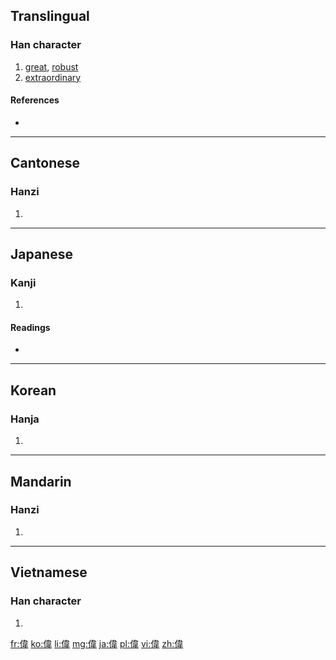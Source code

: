 {{also|伟}}
==Translingual==

===Han character===
{{Han char|rn=9|rad=人|as=09|sn=12|four=2425<sub>6</sub>|canj=人木一手 (ODMQ)}}

# [[great]], [[robust]]
# [[extraordinary]]

====References====
* {{Han ref|kx=0110.050|dkj=00837|dj=0234.020|hdz=10198.040|uh=5049|ud=20553|bh=B0B6|bd=45238}}

----

==Cantonese==

===Hanzi===
{{yue-hanzi|jyut=|y=wai5|sim=伟}}

# {{defn|Cantonese}}

----

==Japanese==

===Kanji===
{{ja-kanji|grade=c|rs=人09}}

# {{defn|Japanese}}

====Readings====
* {{ja-readings|on=[[い]] (i)|kun=[[えらい]] (erai)}}

----

==Korean==

===Hanja===
{{ko-hanja|hangeul=위|rv=wi|mr=wi}}

# {{defn|Korean}}

----

==Mandarin==

===Hanzi===
{{cmn-hanzi|sim=伟|pin=[[jǔ]] ([[ju3]]), [[wěi]] ([[wei3]])|wg=chü<sup>3</sup>, wei<sup>3</sup>}}

# {{defn|Mandarin}}

----

==Vietnamese==

===Han character===
{{vi-hantu|[[vĩ]], [[vỉ]]}}

# {{defn|Vietnamese}}

[[fr:偉]]
[[ko:偉]]
[[li:偉]]
[[mg:偉]]
[[ja:偉]]
[[pl:偉]]
[[vi:偉]]
[[zh:偉]]